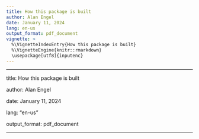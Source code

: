 ```yaml
---
title: How this package is built
author: Alan Engel
date: January 11, 2024
lang: en-us
output_format: pdf_document
vignette: >
  %\VignetteIndexEntry{How this package is built}
  %\VignetteEngine{knitr::rmarkdown}
  \usepackage[utf8]{inputenc}
---
```


---

title: How this package is built

author: Alan Engel

date: January 11, 2024

lang: "en-us"

output_format: pdf_document

---